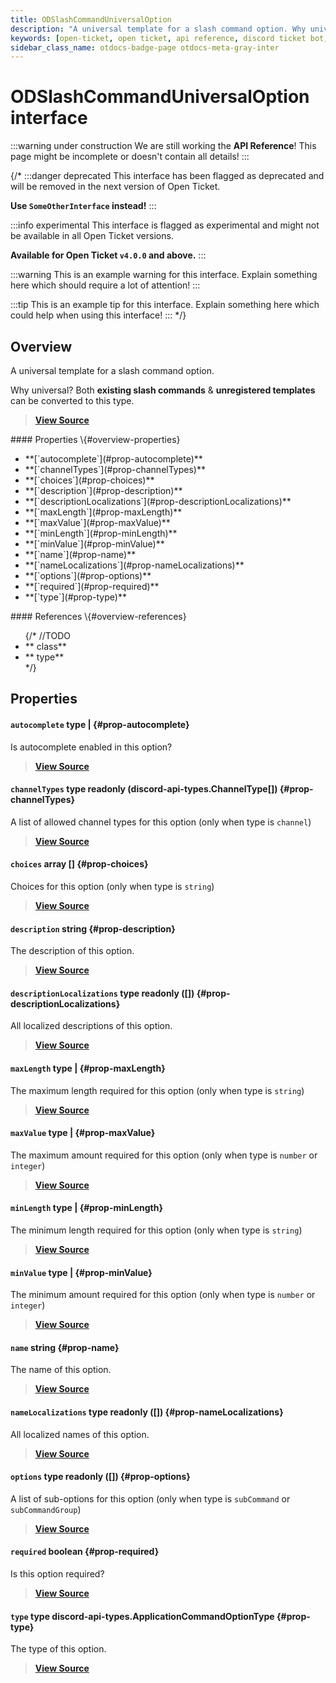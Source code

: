 ```yaml
---
title: ODSlashCommandUniversalOption
description: "A universal template for a slash command option. Why universal? Both **existing slash commands** & **unregistered templates** can be converted to this type."
keywords: [open-ticket, open ticket, api reference, discord ticket bot, interface]
sidebar_class_name: otdocs-badge-page otdocs-meta-gray-inter
---
```

<head>
    <link rel="apple-touch-icon" href="/img/logo_vertical.png"/>
</head>

# ODSlashCommandUniversalOption <M color="gray">interface</M>

:::warning under construction
We are still working the **API Reference**! This page might be incomplete or doesn't contain all details!
:::

{/*
:::danger deprecated
This interface has been flagged as deprecated and will be removed in the next version of Open Ticket.

**Use `SomeOtherInterface` instead!**
:::

:::info experimental
This interface is flagged as experimental and might not be available in all Open Ticket versions.

**Available for Open Ticket `v4.0.0` and above.**
:::

:::warning
This is an example warning for this interface. Explain something here which should require a lot of attention!
:::

:::tip
This is an example tip for this interface. Explain something here which could help when using this interface!
:::
*/}

## Overview
A universal template for a slash command option.

Why universal? Both **existing slash commands** & **unregistered templates** can be converted to this type.

> [**View Source**](https://otgithub.dj-dj.be/tree/main/src/core/api/modules/client.ts#L450)

<FlexHorizontal>
<div style={{width:"50%"}}>
    #### Properties \{#overview-properties}
    <ul>
        <li>**[`autocomplete`](#prop-autocomplete)**</li>
        <li>**[`channelTypes`](#prop-channelTypes)**</li>
        <li>**[`choices`](#prop-choices)**</li>
        <li>**[`description`](#prop-description)**</li>
        <li>**[`descriptionLocalizations`](#prop-descriptionLocalizations)**</li>
        <li>**[`maxLength`](#prop-maxLength)**</li>
        <li>**[`maxValue`](#prop-maxValue)**</li>
        <li>**[`minLength`](#prop-minLength)**</li>
        <li>**[`minValue`](#prop-minValue)**</li>
        <li>**[`name`](#prop-name)**</li>
        <li>**[`nameLocalizations`](#prop-nameLocalizations)**</li>
        <li>**[`options`](#prop-options)**</li>
        <li>**[`required`](#prop-required)**</li>
        <li>**[`type`](#prop-type)**</li>
    </ul>
</div>
<div style={{width:"50%"}}>
    #### References \{#overview-references}
    <ul>
        {/*
        //TODO
        <li>**<code><ApiUrl url="class:ODId" label="api.ODId"/></code> <M color="purple">class</M>**</li>
        <li>**<code><ApiUrl url="type:ODExampleType" label="api.ODExampleType"/></code> <M color="brown">type</M>**</li>
        */}
    </ul>
</div>
</FlexHorizontal>

## Properties
<Divider></Divider>
#### `autocomplete` <M color="brown">type</M> <ApiBlock><ApiUrl url="js:null" label="null"/>|<ApiUrl url="js:boolean" label="boolean"/></ApiBlock> \{#prop-autocomplete}
Is autocomplete enabled in this option?

> [**View Source**](https://otgithub.dj-dj.be/tree/main/src/core/api/modules/client.ts#L465)

<Divider></Divider>
#### `channelTypes` <M color="brown">type</M> <ApiBlock>readonly (discord-api-types.ChannelType[])</ApiBlock> \{#prop-channelTypes}
A list of allowed channel types for this option (only when type is `channel`)

> [**View Source**](https://otgithub.dj-dj.be/tree/main/src/core/api/modules/client.ts#L471)

<Divider></Divider>
#### `choices` <M color="pink">array</M> <ApiBlock><ApiUrl url="interface:ODSlashCommandUniversalOptionChoice" label="api.ODSlashCommandUniversalOptionChoice"/>[]</ApiBlock> \{#prop-choices}
Choices for this option (only when type is `string`)

> [**View Source**](https://otgithub.dj-dj.be/tree/main/src/core/api/modules/client.ts#L467)

<Divider></Divider>
#### `description` <M color="blue">string</M> <ApiBlock><ApiUrl url="js:string" label="string"/></ApiBlock> \{#prop-description}
The description of this option.

> [**View Source**](https://otgithub.dj-dj.be/tree/main/src/core/api/modules/client.ts#L458)

<Divider></Divider>
#### `descriptionLocalizations` <M color="brown">type</M> <ApiBlock>readonly (<ApiUrl url="interface:ODSlashCommandUniversalTranslation" label="api.ODSlashCommandUniversalTranslation"/>[])</ApiBlock> \{#prop-descriptionLocalizations}
All localized descriptions of this option.

> [**View Source**](https://otgithub.dj-dj.be/tree/main/src/core/api/modules/client.ts#L460)

<Divider></Divider>
#### `maxLength` <M color="brown">type</M> <ApiBlock><ApiUrl url="js:null" label="null"/>|<ApiUrl url="js:number" label="number"/></ApiBlock> \{#prop-maxLength}
The maximum length required for this option (only when type is `string`)

> [**View Source**](https://otgithub.dj-dj.be/tree/main/src/core/api/modules/client.ts#L479)

<Divider></Divider>
#### `maxValue` <M color="brown">type</M> <ApiBlock><ApiUrl url="js:null" label="null"/>|<ApiUrl url="js:number" label="number"/></ApiBlock> \{#prop-maxValue}
The maximum amount required for this option (only when type is `number` or `integer`)

> [**View Source**](https://otgithub.dj-dj.be/tree/main/src/core/api/modules/client.ts#L475)

<Divider></Divider>
#### `minLength` <M color="brown">type</M> <ApiBlock><ApiUrl url="js:null" label="null"/>|<ApiUrl url="js:number" label="number"/></ApiBlock> \{#prop-minLength}
The minimum length required for this option (only when type is `string`)

> [**View Source**](https://otgithub.dj-dj.be/tree/main/src/core/api/modules/client.ts#L477)

<Divider></Divider>
#### `minValue` <M color="brown">type</M> <ApiBlock><ApiUrl url="js:null" label="null"/>|<ApiUrl url="js:number" label="number"/></ApiBlock> \{#prop-minValue}
The minimum amount required for this option (only when type is `number` or `integer`)

> [**View Source**](https://otgithub.dj-dj.be/tree/main/src/core/api/modules/client.ts#L473)

<Divider></Divider>
#### `name` <M color="blue">string</M> <ApiBlock><ApiUrl url="js:string" label="string"/></ApiBlock> \{#prop-name}
The name of this option.

> [**View Source**](https://otgithub.dj-dj.be/tree/main/src/core/api/modules/client.ts#L454)

<Divider></Divider>
#### `nameLocalizations` <M color="brown">type</M> <ApiBlock>readonly (<ApiUrl url="interface:ODSlashCommandUniversalTranslation" label="api.ODSlashCommandUniversalTranslation"/>[])</ApiBlock> \{#prop-nameLocalizations}
All localized names of this option.

> [**View Source**](https://otgithub.dj-dj.be/tree/main/src/core/api/modules/client.ts#L456)

<Divider></Divider>
#### `options` <M color="brown">type</M> <ApiBlock>readonly (<ApiUrl url="interface:ODSlashCommandUniversalOption" label="api.ODSlashCommandUniversalOption"/>[])</ApiBlock> \{#prop-options}
A list of sub-options for this option (only when type is `subCommand` or `subCommandGroup`)

> [**View Source**](https://otgithub.dj-dj.be/tree/main/src/core/api/modules/client.ts#L469)

<Divider></Divider>
#### `required` <M color="red">boolean</M> <ApiBlock><ApiUrl url="js:boolean" label="boolean"/></ApiBlock> \{#prop-required}
Is this option required?

> [**View Source**](https://otgithub.dj-dj.be/tree/main/src/core/api/modules/client.ts#L462)

<Divider></Divider>
#### `type` <M color="brown">type</M> <ApiBlock>discord-api-types.ApplicationCommandOptionType</ApiBlock> \{#prop-type}
The type of this option.

> [**View Source**](https://otgithub.dj-dj.be/tree/main/src/core/api/modules/client.ts#L452)

<Divider></Divider>
